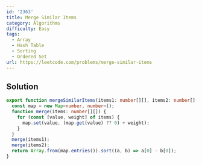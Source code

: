 ```yaml
---
id: '2363'
title: Merge Similar Items
category: Algorithms
difficulty: Easy
tags:
  - Array
  - Hash Table
  - Sorting
  - Ordered Set
url: https://leetcode.com/problems/merge-similar-items
---
```


## Solution

```typescript showLineNumbers
export function mergeSimilarItems(items1: number[][], items2: number[][]): number[][] {
  const map = new Map<number, number>();
  function merge(items: number[][]) {
    for (const [value, weight] of items) {
      map.set(value, (map.get(value) ?? 0) + weight);
    }
  }
  merge(items1);
  merge(items2);
  return Array.from(map.entries()).sort((a, b) => a[0] - b[0]);
}
```
